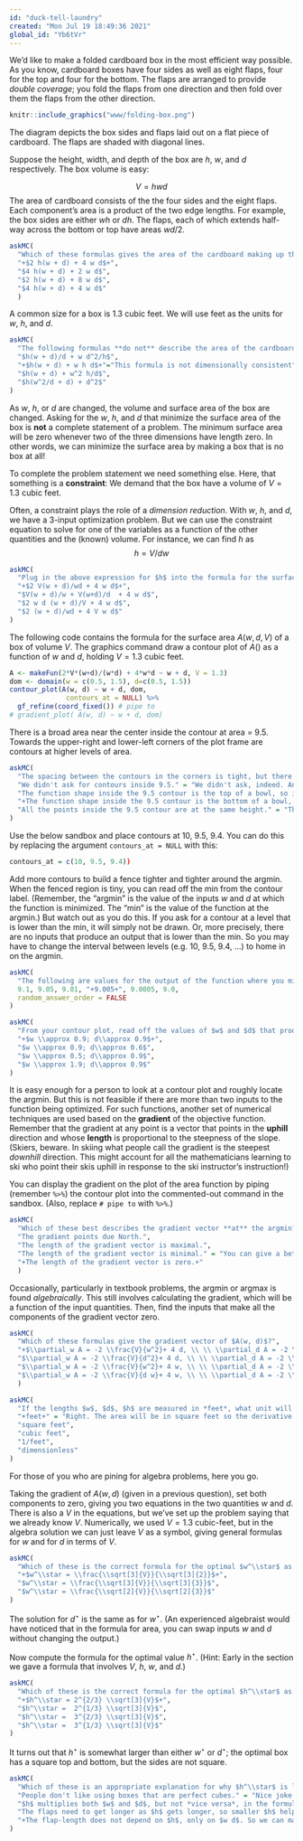 ```yaml
---
id: "duck-tell-laundry"
created: "Mon Jul 19 18:49:36 2021"
global_id: "Yb6tVr"
---
```


We'd like to make a folded cardboard box in the most efficient way possible.  As you know, cardboard boxes have four sides as well as eight flaps, four for the top and four for the bottom. The flaps are arranged to provide *double coverage*; you fold the flaps from one direction and then fold over them the flaps from the other direction.

```r
knitr::include_graphics("www/folding-box.png")
```

The diagram depicts the box sides and flaps laid out on a flat piece of cardboard. The flaps are shaded with diagonal lines.

Suppose the height, width, and depth of the box are $h$, $w$, and $d$ respectively. The box volume is easy:

$$V = h w d$$
The area of cardboard consists of the the four sides and the eight flaps. Each component's area is a product of the two edge lengths. For example, the box sides are either $w h$ or $d h$. The flaps, each of which extends half-way across the bottom or top have areas $w d/2$. 

```r
askMC(
  "Which of these formulas gives the area of the cardboard making up the box?",
  "+$2 h(w + d) + 4 w d$+",
  "$4 h(w + d) + 2 w d$",
  "$2 h(w + d) + 8 w d$",
  "$4 h(w + d) + 4 w d$"
  )
```

A common size for a box is 1.3 cubic feet. We will use feet as the units for $w$, $h$, and $d$.

```r
askMC(
  "The following formulas **do not** describe the area of the cardboard, but they are nonetheless formulas for something. Except one of them, which cannot be true. Which one? (Hint: Think about dimension.)",
  "$h(w + d)/d + w d^2/h$",
  "+$h(w + d) + w h d$+"="This formula is not dimensionally consistent",
  "$h(w + d) + w^2 h/d$",
  "$h(w^2/d + d) + d^2$"
)
```

As $w$, $h$, or $d$ are changed, the volume and surface area of the box are changed. Asking for the $w$, $h$, and $d$ that minimize the surface area of the box is **not** a complete statement of a problem. The minimum surface area will be zero whenever two of the three dimensions have length zero. In other words, we can minimize the surface area by making a box that is no box at all!

To complete the problem statement we need something else. Here, that something is a **constraint**: We demand that the box have a volume of $V = 1.3$ cubic feet.

Often, a constraint plays the role of a *dimension reduction*. With $w$, $h$, and $d$, we have a 3-input optimization problem. But we can use the constraint equation to solve for one of the variables as a function of the other quantities and the (known) volume. For instance, we can find $h$ as
$$h = V/d w$$



```r
askMC(
  "Plug in the above expression for $h$ into the formula for the surface area of cardboard. Which of the following is the resulting formula in terms of $w$, $d$, and $V$?",
  "+$2 V(w + d)/wd + 4 w d$+",
  "$V(w + d)/w + V(w+d)/d  + 4 w d$",
  "$2 w d (w + d)/V + 4 w d$",
  "$2 (w + d)/wd + 4 V w d$"
)
```


The following code contains the formula for the surface area $A(w, d, V)$ of a box of volume $V$. The graphics command draw a contour plot of $A()$ as a function of $w$ and $d$, holding $V = 1.3$ cubic feet. 

```r
A <- makeFun(2*V*(w+d)/(w*d) + 4*w*d ~ w + d, V = 1.3)
dom <- domain(w = c(0.5, 1.5), d=c(0.5, 1.5))
contour_plot(A(w, d) ~ w + d, dom,
              contours_at = NULL) %>%
  gf_refine(coord_fixed()) # pipe to
# gradient_plot( A(w, d) ~ w + d, dom)

```

There is a broad area near the center inside the contour at area = 9.5. Towards the upper-right and lower-left corners of the plot frame are contours at higher levels of area.

```r
askMC(
  "The spacing between the contours in the corners is tight, but there is no similarly spaced contour inside the region delimited by the contour at area=9.5. Why not?",
  "We didn't ask for contours inside 9.5." = "We didn't ask, indeed. And we didn't ask for any of the other contours specifically, yet they appear in the graph.",
  "The function shape inside the 9.5 contour is the top of a bowl, so it is pretty flat." = "Almost right!",
  "+The function shape inside the 9.5 contour is the bottom of a bowl, so it is pretty flat.+",
  "All the points inside the 9.5 contour are at the same height." = "The function $C(w,d)$ is infinitely differentiable so it is not possible to make a sudden shift from a sloped form to one that is dead flat."
)
```

Use the below sandbox and place contours at 10, 9.5, 9.4. You can do this by replacing the argument `contours_at = NULL` with this:

```r
contours_at = c(10, 9.5, 9.4))
```

Add more contours to build a fence tighter and tighter around the argmin. When the fenced region is tiny, you can read off the min from the contour label. (Remember, the "argmin" is the value of the inputs $w$ and $d$ at which the function is minimized. The "min" is the value of the function at the argmin.) But watch out as you do this. If you ask for a contour at a level that is  lower than the min, it will simply not be drawn. Or, more precisely, there are no inputs that produce an output that is  lower than the min. So you may have to change the interval between levels (e.g. 10, 9.5, 9.4, ...) to home in on the argmin. 

```r
askMC(
  "The following are values for the output of the function where you might be able to draw a contour. Which one of the values is the smallest for which a contour  appears?",
  9.1, 9.05, 9.01, "+9.005+", 9.0005, 9.0,
  random_answer_order = FALSE
)
```


```r
askMC(
  "From your contour plot, read off the values of $w$ and $d$ that produce the minimum surface area for a 1.3 cubic-foot box. What are they? (Hint: You may need to zoom in on the domain to get the precision needed to answer the question.)",
  "+$w \\approx 0.9; d\\approx 0.9$+",
  "$w \\approx 0.9; d\\approx 0.6$",
  "$w \\approx 0.5; d\\approx 0.9$",
  "$w \\approx 1.9; d\\approx 0.9$"
)
```

It is easy enough for a person to look at a contour plot and roughly locate the argmin. But this is not feasible if there are more than two inputs to the function being optimized. For such functions, another set of numerical techniques are used based on the **gradient** of the objective function. Remember that the gradient at any point is a vector that points in the **uphill** direction and whose **length** is proportional to the steepness of the slope. (Skiers, beware. In skiing what people call the gradient is the steepest *downhill* direction. This might account for all the mathematicians learning to ski who point their skis uphill in response to the ski instructor's instruction!) 

You can display the gradient on the plot of the area function by piping (remember `%>%`) the contour plot into the commented-out command in the sandbox. (Also, replace `# pipe to` with `%>%`.)



```r
askMC(
  "Which of these best describes the gradient vector **at** the argmin?",
  "The gradient points due North.",
  "The length of the gradient vector is maximal.",
  "The length of the gradient vector is minimal." = "You can give a better description than this.",
  "+The length of the gradient vector is zero.+"
  )
```

Occasionally, particularly in textbook problems, the argmin or argmax is found *algebraically*. This still involves calculating the gradient, which will be a function of the input quantities. Then, find the inputs that make all the components of the gradient vector zero.

```r
askMC(
  "Which of these formulas give the gradient vector of $A(w, d)$?",
  "+$\\partial_w A = -2 \\frac{V}{w^2}+ 4 d, \\ \\ \\partial_d A = -2 \\frac{V}{d^2} - 4 w$+",
  "$\\partial_w A = -2 \\frac{V}{d^2}+ 4 d, \\ \\ \\partial_d A = -2 \\frac{V}{w^2} - 4 w$",
  "$\\partial_w A = -2 \\frac{V}{w^2}+ 4 w, \\ \\ \\partial_d A = -2 \\frac{V}{d^2} - 4 d$",
  "$\\partial_w A = -2 \\frac{V}{d w}+ 4 w, \\ \\ \\partial_d A = -2 \\frac{V}{d w} - 4 d$"
  )
```

```r
askMC(
  "If the lengths $w$, $d$, $h$ are measured in *feet*, what unit will $\\partial_w A$ be in?",
  "+feet+" = "Right. The area will be in square feet so the derivative of area with respect to $w$ will be in square feet per foot, that is, feet.",
  "square feet",
  "cubic feet",
  "1/feet",
  "dimensionless"
)
```

For those of you who are pining for algebra problems, here you go.

Taking the gradient of $A(w, d)$ (given in a previous question), set both components to zero, giving you two equations in the two quantities $w$ and $d$. There is also a $V$ in the equations, but we've set up the problem saying that we already know $V$. Numerically, we used $V=1.3$ cubic-feet, but in the algebra solution we can just leave $V$ as a symbol, giving general formulas for $w$ and for $d$ in terms of $V$.

```r
askMC(
  "Which of these is the correct formula for the optimal $w^\\star$ as a function of $V$? (Hint: You can weed out one of the choices by checking for dimensional consistency.)",
  "+$w^\\star = \\frac{\\sqrt[3]{V}}{\\sqrt[3]{2}}$+",
  "$w^\\star = \\frac{\\sqrt[3]{V}}{\\sqrt[3]{3}}$",
  "$w^\\star = \\frac{\\sqrt[2]{V}}{\\sqrt[2]{3}}$"
)
```

The solution for $d^\star$ is the same as for $w^\star$. (An experienced algebraist would have noticed that in the formula for area, you can swap inputs $w$ and $d$ without changing the output.)

Now compute the formula for the optimal value $h^\star$. (Hint: Early in the section we gave a formula that involves $V$, $h$, $w$, and $d$.)

```r
askMC(
  "Which of these is the correct formula for the optimal $h^\\star$ as a function of $V$?",
  "+$h^\\star = 2^{2/3} \\sqrt[3]{V}$+",
  "$h^\\star =  2^{1/3} \\sqrt[3]{V}$",
  "$h^\\star =  3^{2/3} \\sqrt[3]{V}$",
  "$h^\\star =  3^{1/3} \\sqrt[3]{V}$"
)
```

It turns out that $h^\star$ is somewhat larger than either $w^\star$ or $d^\star$; the optimal box has a square top and bottom, but the sides are not square. 

```r
askMC(
  "Which of these is an appropriate explanation for why $h^\\star$ is larger than $w^\\star$ or $d^\\star$?",
  "People don't like using boxes that are perfect cubes." = "Nice joke! But let's get real now. The objective was to minimize the amount of cardboard, not to make people happy.",
  "$h$ multiplies both $w$ and $d$, but not *vice versa*, in the formula for surface area." = "Not true. There are terms $h w$ and $h d$ in the area formula.",
  "The flaps need to get longer as $h$ gets longer, so smaller $h$ helps to minimize the amount of cardboard.",
  "+The flap-length does not depend on $h$, only on $w d$. So we can make $h$ larger without contributing to the \"wasted\" area of the doubling over of flaps. The flaps get smaller as $wd$ gets smaller, so larger $h$ is preferred.+"
)
```


